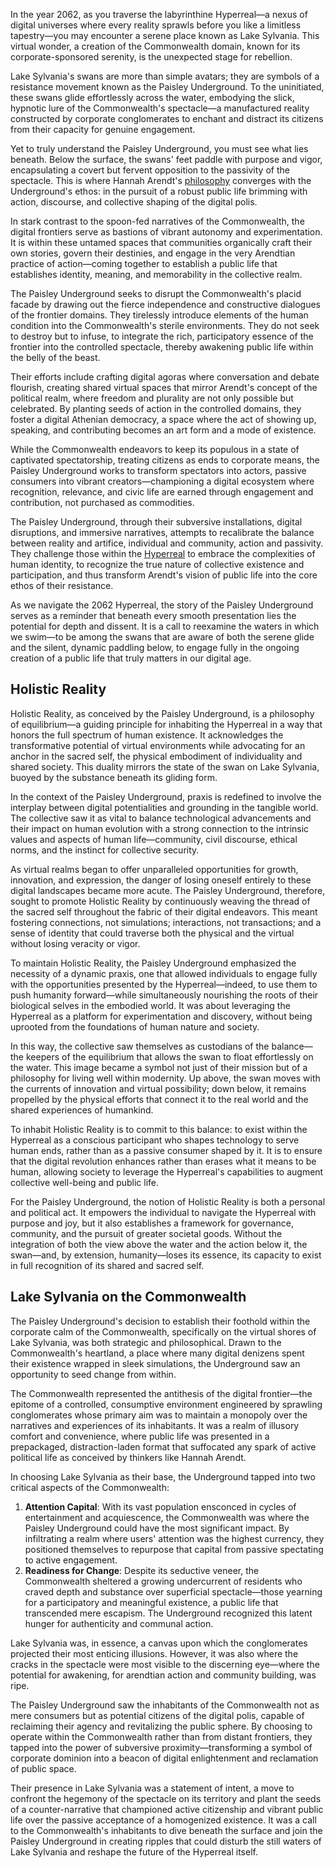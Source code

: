 In the year 2062, as you traverse the labyrinthine Hyperreal—a nexus of digital universes where every reality sprawls before you like a limitless tapestry—you may encounter a serene place known as Lake Sylvania. This virtual wonder, a creation of the Commonwealth domain, known for its corporate-sponsored serenity, is the unexpected stage for rebellion.

Lake Sylvania's swans are more than simple avatars; they are symbols of a resistance movement known as the Paisley Underground. To the uninitiated, these swans glide effortlessly across the water, embodying the slick, hypnotic lure of the Commonwealth's spectacle—a manufactured reality constructed by corporate conglomerates to enchant and distract its citizens from their capacity for genuine engagement.

Yet to truly understand the Paisley Underground, you must see what lies beneath. Below the surface, the swans' feet paddle with purpose and vigor, encapsulating a covert but fervent opposition to the passivity of the spectacle. This is where Hannah Arendt's [philosophy](https://starholder.xyz/index.php/Philosophy) converges with the Underground's ethos: in the pursuit of a robust public life brimming with action, discourse, and collective shaping of the digital polis.

In stark contrast to the spoon-fed narratives of the Commonwealth, the digital frontiers serve as bastions of vibrant autonomy and experimentation. It is within these untamed spaces that communities organically craft their own stories, govern their destinies, and engage in the very Arendtian practice of action—coming together to establish a public life that establishes identity, meaning, and memorability in the collective realm.

The Paisley Underground seeks to disrupt the Commonwealth's placid facade by drawing out the fierce independence and constructive dialogues of the frontier domains. They tirelessly introduce elements of the human condition into the Commonwealth's sterile environments. They do not seek to destroy but to infuse, to integrate the rich, participatory essence of the frontier into the controlled spectacle, thereby awakening public life within the belly of the beast.

Their efforts include crafting digital agoras where conversation and debate flourish, creating shared virtual spaces that mirror Arendt's concept of the political realm, where freedom and plurality are not only possible but celebrated. By planting seeds of action in the controlled domains, they foster a digital Athenian democracy, a space where the act of showing up, speaking, and contributing becomes an art form and a mode of existence.

While the Commonwealth endeavors to keep its populous in a state of captivated spectatorship, treating citizens as ends to corporate means, the Paisley Underground works to transform spectators into actors, passive consumers into vibrant creators—championing a digital ecosystem where recognition, relevance, and civic life are earned through engagement and contribution, not purchased as commodities.

The Paisley Underground, through their subversive installations, digital disruptions, and immersive narratives, attempts to recalibrate the balance between reality and artifice, individual and community, action and passivity. They challenge those within the [Hyperreal](hyperreal) to embrace the complexities of human identity, to recognize the true nature of collective existence and participation, and thus transform Arendt's vision of public life into the core ethos of their resistance.

As we navigate the 2062 Hyperreal, the story of the Paisley Underground serves as a reminder that beneath every smooth presentation lies the potential for depth and dissent. It is a call to reexamine the waters in which we swim—to be among the swans that are aware of both the serene glide and the silent, dynamic paddling below, to engage fully in the ongoing creation of a public life that truly matters in our digital age.

## Holistic Reality
Holistic Reality, as conceived by the Paisley Underground, is a philosophy of equilibrium—a guiding principle for inhabiting the Hyperreal in a way that honors the full spectrum of human existence. It acknowledges the transformative potential of virtual environments while advocating for an anchor in the sacred self, the physical embodiment of individuality and shared society. This duality mirrors the state of the swan on Lake Sylvania, buoyed by the substance beneath its gliding form.

In the context of the Paisley Underground, praxis is redefined to involve the interplay between digital potentialities and grounding in the tangible world. The collective saw it as vital to balance technological advancements and their impact on human evolution with a strong connection to the intrinsic values and aspects of human life—community, civil discourse, ethical norms, and the instinct for collective security.

As virtual realms began to offer unparalleled opportunities for growth, innovation, and expression, the danger of losing oneself entirely to these digital landscapes became more acute. The Paisley Underground, therefore, sought to promote Holistic Reality by continuously weaving the thread of the sacred self throughout the fabric of their digital endeavors. This meant fostering connections, not simulations; interactions, not transactions; and a sense of identity that could traverse both the physical and the virtual without losing veracity or vigor.

To maintain Holistic Reality, the Paisley Underground emphasized the necessity of a dynamic praxis, one that allowed individuals to engage fully with the opportunities presented by the Hyperreal—indeed, to use them to push humanity forward—while simultaneously nourishing the roots of their biological selves in the embodied world. It was about leveraging the Hyperreal as a platform for experimentation and discovery, without being uprooted from the foundations of human nature and society.

In this way, the collective saw themselves as custodians of the balance—the keepers of the equilibrium that allows the swan to float effortlessly on the water. This image became a symbol not just of their mission but of a philosophy for living well within modernity. Up above, the swan moves with the currents of innovation and virtual possibility; down below, it remains propelled by the physical efforts that connect it to the real world and the shared experiences of humankind.

To inhabit Holistic Reality is to commit to this balance: to exist within the Hyperreal as a conscious participant who shapes technology to serve human ends, rather than as a passive consumer shaped by it. It is to ensure that the digital revolution enhances rather than erases what it means to be human, allowing society to leverage the Hyperreal's capabilities to augment collective well-being and public life.

For the Paisley Underground, the notion of Holistic Reality is both a personal and political act. It empowers the individual to navigate the Hyperreal with purpose and joy, but it also establishes a framework for governance, community, and the pursuit of greater societal goods. Without the integration of both the view above the water and the action below it, the swan—and, by extension, humanity—loses its essence, its capacity to exist in full recognition of its shared and sacred self.

## Lake Sylvania on the Commonwealth
The Paisley Underground's decision to establish their foothold within the corporate calm of the Commonwealth, specifically on the virtual shores of Lake Sylvania, was both strategic and philosophical. Drawn to the Commonwealth's heartland, a place where many digital denizens spent their existence wrapped in sleek simulations, the Underground saw an opportunity to seed change from within.

The Commonwealth represented the antithesis of the digital frontier—the epitome of a controlled, consumptive environment engineered by sprawling conglomerates whose primary aim was to maintain a monopoly over the narratives and experiences of its inhabitants. It was a realm of illusory comfort and convenience, where public life was presented in a prepackaged, distraction-laden format that suffocated any spark of active political life as conceived by thinkers like Hannah Arendt.

In choosing Lake Sylvania as their base, the Underground tapped into two critical aspects of the Commonwealth:

1. **Attention Capital**: With its vast population ensconced in cycles of entertainment and acquiescence, the Commonwealth was where the Paisley Underground could have the most significant impact. By infiltrating a realm where users' attention was the highest currency, they positioned themselves to repurpose that capital from passive spectating to active engagement.
2. **Readiness for Change**: Despite its seductive veneer, the Commonwealth sheltered a growing undercurrent of residents who craved depth and substance over superficial spectacle—those yearning for a participatory and meaningful existence, a public life that transcended mere escapism. The Underground recognized this latent hunger for authenticity and communal action.

Lake Sylvania was, in essence, a canvas upon which the conglomerates projected their most enticing illusions. However, it was also where the cracks in the spectacle were most visible to the discerning eye—where the potential for awakening, for arendtian action and community building, was ripe.

The Paisley Underground saw the inhabitants of the Commonwealth not as mere consumers but as potential citizens of the digital polis, capable of reclaiming their agency and revitalizing the public sphere. By choosing to operate within the Commonwealth rather than from distant frontiers, they tapped into the power of subversive proximity—transforming a symbol of corporate dominion into a beacon of digital enlightenment and reclamation of public space.

Their presence in Lake Sylvania was a statement of intent, a move to confront the hegemony of the spectacle on its territory and plant the seeds of a counter-narrative that championed active citizenship and vibrant public life over the passive acceptance of a homogenized existence. It was a call to the Commonwealth's inhabitants to dive beneath the surface and join the Paisley Underground in creating ripples that could disturb the still waters of Lake Sylvania and reshape the future of the Hyperreal itself.
